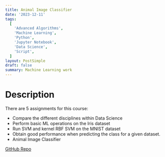 ```yaml
---
title: Animal Image Classifier
date: '2023-12-11'
tags:
  [
    'Advanced Algorithms',
    'Machine Learning',
    'Python',
    'Jupyter Notebook',
    'Data Science',
    'Script',
  ]
layout: PostSimple
draft: false
summary: Machine Learning work
---
```


# Description

There are 5 assignments for this course:

- Compare the different disciplines within Data Science
- Perform basic ML operations on the Iris dataset
- Run SVM and kernel RBF SVM on the MNIST dataset
- Obtain good performance when predicting the class for a given dataset.
- Animal Image Classifier

[GitHub Repo](https://github.com/EZRA-DVLPR/CipollaAlg)
